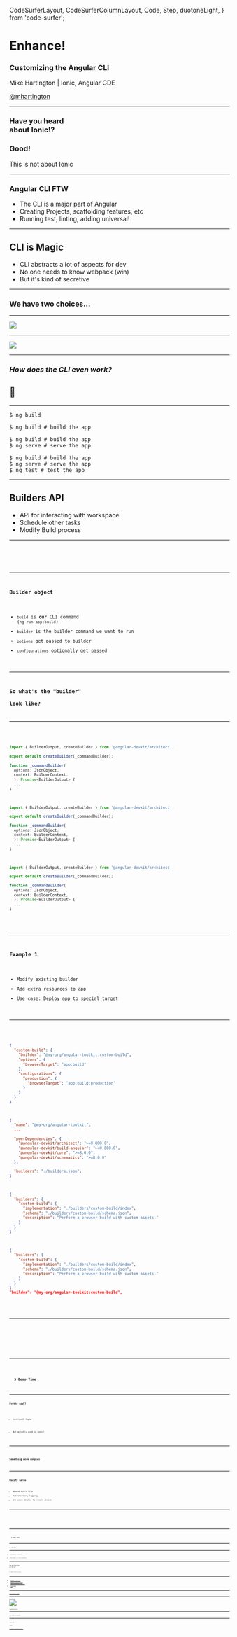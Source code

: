  CodeSurferLayout,
  CodeSurferColumnLayout,
  Code,
  Step,
  duotoneLight,
} from 'code-surfer';

<div>
  <h1 style={{fontFamily: "Impact", fontSize: '200px'}}>Enhance!</h1>

### Customizing the Angular CLI

Mike Hartington | Ionic, Angular GDE

[@mhartington](https://twitter.com/mhartington)

</div>

---


<IonicLayout>

### Have you heard <br/> about Ionic!?

<Appear>
  <h3>Good!</h3>
  <p>This is not about Ionic</p>
</Appear>

</IonicLayout>

---

<Angular>

<div>
  <h3 style={{fontFamily: "Impact", fontSize: '3em'}}>Angular CLI FTW</h3>

- The CLI is a major part of Angular
- Creating Projects, scaffolding features, etc
- Running test, linting, adding universal!

</div>

</Angular>

---

## CLI is Magic

- CLI abstracts a lot of aspects for dev
- No one needs to know webpack (win)
- But it's kind of secretive

---

### We have two choices...

---

<Dark>
  <Image
    src="https://pbs.twimg.com/media/DqZGX38WwAA4EwM?format=jpg&name=medium"
    size="contain"
  />
</Dark>

---

<Dark>
  <Image
    src="https://i.giphy.com/media/3ohc14lCEdXHSpnnSU/giphy.gif"
    size="contain"
  />
</Dark>

---

### _How does the CLI even work?_

## 🤔

---

<CodeSurferLayout>

```shell
$ ng build
```

```shell
$ ng build # build the app
```

```shell
$ ng build # build the app
$ ng serve # serve the app
```

```shell
$ ng build # build the app
$ ng serve # serve the app
$ ng test # test the app
```

</CodeSurferLayout>

---

## Builders API

- API for interacting with workspace
- Schedule other tasks
- Modify Build process

---

<CodeSurferLayout>
  <Code
    lang="json"
    code={require('!!raw-loader!./code-samples/sample-angular.js').default}
  />
  <Code
    focus="5:11"
    lang="json"
    code={require('!!raw-loader!./code-samples/sample-angular.js').default}
  />
</CodeSurferLayout>

---

### Builder object

- `build` is **our** CLI command (`ng run app:build`)
- `builder` is the builder command we want to run
- `options` get passed to builder
- `configurations` optionally get passed

---

### So what's the "builder" <br/> look like?

---

<CodeSurferLayout>

```typescript
import { BuilderOutput, createBuilder } from '@angular-devkit/architect';

export default createBuilder(_commandBuilder);

function _commandBuilder(
  options: JsonObject,
  context: BuilderContext,
  ): Promise<BuilderOutput> {
  ...
}
```



```typescript 6 subtitle="Passes options from Workspace"
import { BuilderOutput, createBuilder } from '@angular-devkit/architect';

export default createBuilder(_commandBuilder);

function _commandBuilder(
  options: JsonObject,
  context: BuilderContext,
  ): Promise<BuilderOutput> {
  ...
}
```


```typescript 7 subtitle="The running context from the CLI"
import { BuilderOutput, createBuilder } from '@angular-devkit/architect';

export default createBuilder(_commandBuilder);

function _commandBuilder(
  options: JsonObject,
  context: BuilderContext,
  ): Promise<BuilderOutput> {
  ...
}
```

</CodeSurferLayout>

---

### Example 1

- Modify existing builder
- Add extra resources to app
- Use case: Deploy app to special target

---

<CodeSurferLayout>

```json title="Sample angular.json"
{
  "custom-build": {
    "builder": "@my-org/angular-toolkit:custom-build",
    "options": {
      "browserTarget": "app:build"
    },
    "configurations": {
      "production": {
        "browserTarget": "app:build:production"
      }
    }
  }
}
```

```json title="@my-org/angular-toolkit/package.json"
{
  "name": "@my-org/angular-toolkit",
  ...

  "peerDependencies": {
    "@angular-devkit/architect": ">=0.800.0",
    "@angular-devkit/build-angular": ">=0.800.0",
    "@angular-devkit/core": ">=8.0.0",
    "@angular-devkit/schematics": ">=8.0.0"
  },

  "builders": "./builders.json",
}

```

```json title="@my-org/angular-toolkit/builders.json"
{
  "builders": {
    "custom-build": {
      "implementation": "./builders/custom-build/index",
      "schema": "./builders/custom-build/schema.json",
      "description": "Perform a browser build with custom assets."
    }
  }
}
```

```json 3,10  title="@my-org/angular-toolkit/builders.json"
{
  "builders": {
    "custom-build": {
      "implementation": "./builders/custom-build/index",
      "schema": "./builders/custom-build/schema.json",
      "description": "Perform a browser build with custom assets."
    }
  }
}
"builder": "@my-org/angular-toolkit:custom-build",

```

</CodeSurferLayout>

---

<CodeSurferLayout>
  <Code lang="typescript" code={require('!!raw-loader!../custom-builder/builders/custom-build/index.ts').default} />
  <Code lang="typescript" focus="1:13" code={require('!!raw-loader!../custom-builder/builders/custom-build/index.ts').default}/>
  <Code lang="typescript" focus="15:18" code={ require('!!raw-loader!../custom-builder/builders/custom-build/index.ts').default} />
  <Code lang="typescript" focus="19:26" code={require('!!raw-loader!../custom-builder/builders/custom-build/index.ts').default}/>
  <Code lang="typescript" focus="28:33" code={require('!!raw-loader!../custom-builder/builders/custom-build/index.ts').default}/>
</CodeSurferLayout>

---

<Dark bgColor="#011627">

<h1>
  <code style={{ color: 'white' }}>$ Demo Time</code>
</h1>

</Dark>

---

### Pretty cool?

<Appear>

- Contrived? Maybe

* But actually used in Ionic!

</Appear>

---

<Dark bgColor="#c23237">

### Something more complex

</Dark>

---

### Modify serve

- Append extra file
- Add secondary logging
- Use case: Deploy to remote device

---

<CodeSurferLayout>
  <Code lang="typescript" code={ require('!!raw-loader!../custom-builder/builders/custom-serve/index.ts').default}/>
  <Code focus="15:20" lang="typescript" code={ require('!!raw-loader!../custom-builder/builders/custom-serve/index.ts').default}/>
  <Code focus="22:30" lang="typescript" code={ require('!!raw-loader!../custom-builder/builders/custom-serve/index.ts').default}/>
  <Code focus="33:35" lang="typescript" code={ require('!!raw-loader!../custom-builder/builders/custom-serve/index.ts').default}/>
  <Code focus="37:40" lang="typescript" code={ require('!!raw-loader!../custom-builder/builders/custom-serve/index.ts').default}/>
  <Code focus="1:43" lang="typescript" code={ require('!!raw-loader!../custom-builder/builders/custom-serve/index.ts').default}/>
</CodeSurferLayout>

---

<Dark bgColor="#011627">

<h1>
  <code style={{ color: 'white' }}>$ Demo Time</code>
</h1>

</Dark>

---

### Ok, now what?

---

- Builders are still new-ish
- Guide on Angular.io is published
- _But_ devkit is not really documented

---

### Copy and Paste from <br/> the Internet

<Appear>

_As long as there are types_

</Appear>


---

- [@angular-builders/jest](https://www.npmjs.com/package/@angular-builders/jest)
- [@angular-builders/timestamp](https://www.npmjs.com/package/@angular-builders/timestamp)
- [@angular-builders/custom-webpack](https://www.npmjs.com/package/@angular-builders/custom-webpack)
- [Minko Sample repo](https://github.com/mgechev/cli-builders-demo)

---

[@ionic/angular-toolkit](https://github.com/ionic-team/angular-toolkit)

---


![](https://raw.githubusercontent.com/Tibing/nyan-builder/master/nyan-demo.gif)

[Tibing/nyan-builder](https://github.com/tibing/nyan-builder)



---

#### Dive in and ask questions

---

### Thank you


&lt;/html&gt;

[mhartington.io/angular-builders](https://mhartington.io/angular-builders/)

